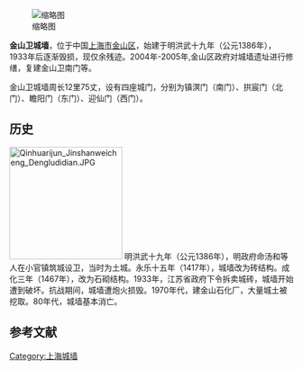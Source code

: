 [[File:Jinshanwei_Gucheng_Yizhi.JPG|缩略图]]

'''金山卫城墙'''，位于中国[[上海市|上海市]][[金山区_(上海市)|金山区]]，始建于明洪武十九年（公元1386年），1933年后逐渐毁损，现仅余残迹。2004年-2005年,金山区政府对城墙遗址进行修缮，复建金山卫南门等。

金山卫城墙周长12里75丈，设有四座城门，分别为镇溟门（南门）、拱宸门（北门）、瞻阳门（东门）、迎仙门（西门）。

== 历史 ==
[[File:Qinhuarijun_Jinshanweicheng_Dengludidian.JPG|200px]]
明洪武十九年（公元1386年），明政府命汤和等人在小官镇筑城设卫，当时为土城。永乐十五年（1417年），城墙改为砖结构。成化三年（1467年），改为石砌结构。1933年，江苏省政府下令拆卖城砖，城墙开始遭到破坏。抗战期间，城墙遭炮火损毁。1970年代，建金山石化厂，大量城土被挖取。80年代，城墙基本消亡。

==参考文献==
{{reflist}}

{{上海市境内的古城墙}}

[[Category:上海城墙|Category:上海城墙]]